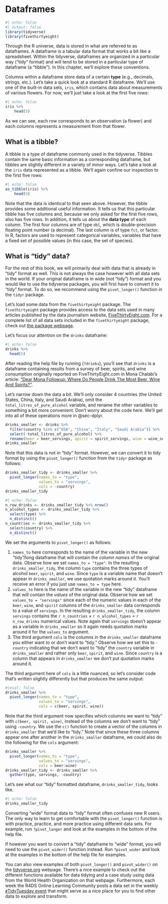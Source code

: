 # Dataframes {#sec-dataframes}

```r
#| echo: false
#| output: false
library(tidyverse)
library(fivethirtyeight)
```

Through the R universe, data is stored in what are referred to as dataframes.  A dataframe is a tabular data format that works a bit like a spreadsheet.  Within the tidyverse, dataframes are organized in a particular way ("tidy" format) and will tend to be stored in a particular type of dataframe (a "tibble").  In this chapter, we'll explore these conventions.

Columns within a dataframe store data of a certain **type** (e.g., decimals, strings, etc.).  Let's take a quick look at a standard R dataframe.  We'll use one of the built-in data sets, `iris`, which contains data about measurements of various flowers.  For now, we'll just take a look at the first five rows:

```r
#| echo: false
iris %>%
    head(5)
```

As we can see, each row corresponds to an observation (a flower) and each columns represents a measurement from that flower.

## What is a tibble?

A tibble is a type of dataframe commonly used in the tidyverse. Tibbles contain the same basic information as a corresponding dataframe, but tibbles are slightly different in a variety of minor ways.  Let's take a look at the `iris` data represented as a tibble.  We'll again confine our inspection to the first five rows:

```r
#| echo: false
as_tibble(iris) %>%
    head(5)
```

Note that the data is identical to that seen above.  However, the tibble provides some additional useful information.  It tells us that this particular tibble has five columns and, because we only asked for the first five rows, also has five rows.  In addition, it tells us about the **data type** of each column.  The first four columns are of type `dbl`, which is double-precision floating point number (a decimal).  The last column is of type `fct`, or factor.  In R, factors are used to represent categorical variables, variables that have a fixed set of possible values (in this case, the set of species).



## What is "tidy" data?

For the rest of this book, we will primarily deal with data that is already in "tidy" format as well. This is not always the case however with all data sets in the world. If your original dataframe is in wide (not "tidy") format and you would like to use the tidyverse packages, you will first have to convert it to "tidy" format. To do so, we recommend using the `pivot_longer()` function in the `tidyr` package.


Let's load some data from the `fivethirtyeight` package. The `fivethirtyeight` package provides access to the data sets used in many articles published by the data journalism website, [FiveThirtyEight.com](https://fivethirtyeight.com/). For a complete list of all data sets included in the `fivethirtyeight` package, check out [the package webpage](https://fivethirtyeight-r.netlify.app/articles/fivethirtyeight.html).

Let's focus our attention on the `drinks` dataframe:

```r
#| echo: false
drinks %>%
  head(5)
```

After reading the help file by running (`?drinks`), you'll see that `drinks` is a dataframe containing results from a survey of beer, spirits, and wine consumption originally reported on FiveThirtyEight.com in Mona Chalabi's article: ["Dear Mona Followup: Where Do People Drink The Most Beer, Wine And Spirits?"](https://fivethirtyeight.com/features/dear-mona-followup-where-do-people-drink-the-most-beer-wine-and-spirits/).

Let's narrow down the data a bit.  We'll only consider 4 countries (the United States, China, Italy, and Saudi Arabia), omit the `total_litres_of_pure_alcohol` variable, and rename the other variables to something a bit more convenient.  Don't worry about the code here.  We'll get into all of these operations more in @sec-dplyr.

```r
drinks_smaller <- drinks %>% 
  filter(country %in% c("USA", "China", "Italy", "Saudi Arabia")) %>% 
  select(-total_litres_of_pure_alcohol) %>% 
  rename(beer = beer_servings, spirit = spirit_servings, wine = wine_servings)
drinks_smaller
```

Note that this data is not in "tidy" format.  However, we can convert it to tidy format by using the `pivot_longer()` function from the `tidyr` package as follows:

```r
drinks_smaller_tidy <- drinks_smaller %>% 
  pivot_longer(names_to = "type", 
               values_to = "servings", 
               cols = -country)
drinks_smaller_tidy
```

```r
#| echo: false
n_row_drinks <- drinks_smaller_tidy %>% nrow()
n_alcohol_types <- drinks_smaller_tidy %>%
  select(type) %>%
  n_distinct()
n_countries <- drinks_smaller_tidy %>%
  select(country) %>%
  n_distinct()
```

We set the arguments to `pivot_longer()` as follows:

1. `names_to` here corresponds to the name of the variable in the new "tidy"/long dataframe that will contain the *column names* of the original data. Observe how we set `names_to = "type"`. In the resulting `drinks_smaller_tidy`, the column `type` contains the three types of alcohol `beer`, `spirit`, and `wine`. Since `type` is a variable name that doesn't appear in `drinks_smaller`, we use quotation marks around it. You'll receive an error if you just use `names_to = type` here.
1. `values_to` here is the name of the variable in the new "tidy" dataframe that will contain the *values* of the original data. Observe how we set `values_to = "servings"` since each of the numeric values in each of the `beer`, `wine`, and `spirit` columns of the `drinks_smaller` data corresponds to a value of `servings`. In the resulting `drinks_smaller_tidy`, the column `servings` contains the `r n_countries` $\times$ `r n_alcohol_types` = `r n_row_drinks` numerical values. Note again that `servings` doesn't appear as a variable in `drinks_smaller` so it again needs quotation marks around it for the `values_to` argument.
1. The third argument `cols` is the columns in the `drinks_smaller` dataframe you either want to or don't want to "tidy." Observe how we set this to `-country` indicating that we don't want to "tidy" the `country` variable in `drinks_smaller` and rather only `beer`, `spirit`, and `wine`. Since `country` is a column that appears in `drinks_smaller` we don't put quotation marks around it.

The third argument here of `cols` is a little nuanced, so let's consider code that's written slightly differently but that produces the same output: 

```r
#|eval: false
drinks_smaller %>% 
  pivot_longer(names_to = "type", 
               values_to = "servings", 
               cols = c(beer, spirit, wine))
```

Note that the third argument now specifies which columns we want to "tidy" with `c(beer, spirit, wine)`, instead of the columns we don't want to "tidy" using `-country`. We use the `c()` function to create a vector of the columns in `drinks_smaller` that we'd like to "tidy." Note that since these three columns appear one after another in the `drinks_smaller` dataframe, we could also do the following for the `cols` argument:

```r
drinks_smaller %>% 
  pivot_longer(names_to = "type", 
               values_to = "servings", 
               cols = beer:wine)
drinks_smaller_tidy <- drinks_smaller %>%
  gather(type, servings, -country)
```

Let's see what our "tidy" formatted dataframe, `drinks_smaller_tidy`, looks like.

```r
#| echo: false
drinks_smaller_tidy
```

Converting "wide" format data to "tidy" format often confuses new R users. The only way to learn to get comfortable with the `pivot_longer()` function is with practice, practice, and more practice using different data sets. For example, run `?pivot_longer` and look at the examples in the bottom of the help file.

If however you want to convert a "tidy" dataframe to "wide" format, you will need to use the `pivot_wider()`\index{tidyr!pivot\_wider()} function instead. Run `?pivot_wider` and look at the examples in the bottom of the help file for examples.

You can also view examples of both `pivot_longer()` and `pivot_wider()` on the [tidyverse.org](https://tidyr.tidyverse.org/dev/articles/pivot.html#pew) webpage. There's a nice example to check out the different functions available for data tidying and a case study using data from the World Health Organization on that webpage. Furthermore, each week the R4DS Online Learning Community posts a data set in the weekly [`#`TidyTuesday event](https://github.com/rfordatascience/tidytuesday) that might serve as a nice place for you to find other data to explore and transform. 